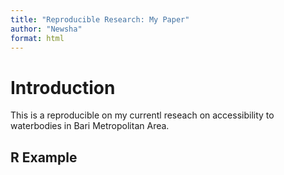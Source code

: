 ```yaml
---
title: "Reproducible Research: My Paper"
author: "Newsha"
format: html
---
```


# Introduction

This is a reproducible on my currentl reseach on accessibility to waterbodies in Bari Metropolitan Area.

## R Example